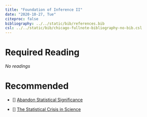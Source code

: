 ---
title: "Foundation of Inference II"
date: "2020-10-27, Tue"
citeproc: false
bibliography: ../../static/bib/references.bib
csl: ../../static/bib/chicago-fullnote-bibliography-no-bib.csl
---

# Required Reading

*No readings*


# Recommended

- [<i class="fas fa-file-pdf"></i>] [Abandon Statistical Significance](https://www.dropbox.com/s/8b8miwegf5t3kjo/w3_Abandon%20Statistical%20Significance.pdf?dl=0)

- [<i class="fas fa-file-pdf"></i>] [The Statistical Crisis in Science](https://www.dropbox.com/s/illhf1q0h6dxa14/w3_The%20Statistical%20Crisis%20in%20Science.pdf?dl=0)
